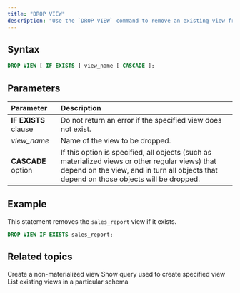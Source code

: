 ```yaml
---
title: "DROP VIEW"
description: "Use the `DROP VIEW` command to remove an existing view from a particular schema."
---
```


## Syntax

```sql
DROP VIEW [ IF EXISTS ] view_name [ CASCADE ];
```

## Parameters

| Parameter            | Description                                                                                                                                                                                 |
| :------------------- | :------------------------------------------------------------------------------------------------------------------------------------------------------------------------------------------ |
| **IF EXISTS** clause | Do not return an error if the specified view does not exist.                                                                                                                                |
| _view\_name_         | Name of the view to be dropped.                                                                                                                                                             |
| **CASCADE** option   | If this option is specified, all objects (such as materialized views or other regular views) that depend on the view, and in turn all objects that depend on those objects will be dropped. |

## Example

This statement removes the `sales_report` view if it exists.

```sql
DROP VIEW IF EXISTS sales_report;
```

## Related topics
<CardGroup>
  <Card
    title="CREATE VIEW"
    icon="plus"
    iconType="solid"
    href="/sql/commands/sql-create-view"
  >
    Create a non-materialized view
  </Card>
  <Card
    title="SHOW CREATE VIEW"
    icon="eye"
    iconType="solid"
    href="/sql/commands/sql-show-create-view"
  >
    Show query used to create specified view
  </Card>
  <Card
    title="SHOW VIEWS"
    icon="list"
    iconType="solid"
    href="/sql/commands/sql-show-views"
  >
    List existing views in a particular schema
  </Card>
</CardGroup>
